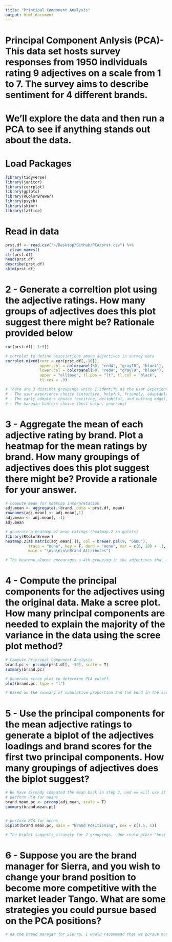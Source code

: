 ```yaml
---
title: "Principal Component Analysis"
output: html_document
---
```


# Principal Component Anlysis (PCA)- This data set hosts survey responses from 1950 individuals rating 9 adjectives on a scale from 1 to 7.  The survey aims to describe sentiment for 4 different brands.

# We'll explore the data and then run a PCA to see if anything stands out about the data. 
# Load Packages
```r
library(tidyverse)
library(janitor)
library(corrplot)
library(gplots)
library(RColorBrewer)
library(psych)
library(skimr)
library(lattice)
```


# Read in data
```r

prst.df <- read.csv("~/Desktop/Github/PCA/prst.csv") %>%
  clean_names()
str(prst.df)
head(prst.df)
describe(prst.df)
skim(prst.df)
```

# 2 - Generate a correltion plot using the adjective ratings.  How many groups of adjectives does this plot suggest there might be?  Rationale provided below
```r
cor(prst.df[, 1:9])

# corrplot to define associations among adjectives in survey data
corrplot.mixed(corr = cor(prst.df[,-10]),
               upper.col = colorpanel(50, "red4", "gray70", "blue4"),
               lower.col = colorpanel(50, "red4", "gray70", "blue4"),
               upper = "ellipse", tl.pos = "lt", tl.col = "black",
               tl.cex = .9)

# There are 3 distinct groupings which I identify as the User Experience Choice, the Early Adopters Choice, and the Bargain Hunters Choice.  
# - The user experience choice (intuitive, helpful, friendly, adaptable), 
# - The early adopters choice (exciting, delightful, and cutting edge), 
# - The bargain hunters choice (best value, generous)
```


# 3 - Aggregate the mean of each adjective rating by brand. Plot a heatmap for the mean ratings by brand. How many groupings of adjectives does this plot suggest there might be? Provide a rationale for your answer.
```r
# compute mean for heatmap interpretation
adj.mean <- aggregate(.~brand, data = prst.df, mean)
rownames(adj.mean) <- adj.mean[,1]
adj.mean <- adj.mean[, -1]
adj.mean

# generate a heatmap of mean ratings (heatmap.2 in gplots)
library(RColorBrewer) 
heatmap.2(as.matrix(adj.mean[,]), col = brewer.pal(9, "GnBu"),
          trace = "none", key = F, dend = "none", mar = c(6, 18) + .1,
          main = "\n\n\n\n\nBrand Attributes")

# The heatmap almost encourages a 4th grouping in the adjectives that may not have been as obvious in the corrplot.  The heatmap ultimately makes an argument for splitting the User Experience Choice into 2 different groups where you have intuitive and helpful grouped together, and then friendly and adaptable grouped together.  In light of this, I would still group as 3 groups for the sake of explanation, and due to the fact the differentiation of those groups is weak for half of the brands represented.
```

# 4 - Compute the principal components for the adjectives using the original data. Make a scree plot. How many principal components are needed to explain the majority of the variance in the data using the scree plot method?
```r
# Compute Principal Component Analysis
brand.pc <- prcomp(prst.df[, -10], scale = T)
summary(brand.pc)

# Generate scree plot to determine PCA cutoff.
plot(brand.pc, type = "l")

# Based on the summary of cumulative proportion and the bend in the scree plot, I would choose the first 2 components.  There is a strong argument to be made for stopping at 3 components since the scree plot has a bit of a double 'kink', or even a triple 'kink' at the 5th component, but the summary shows that the 3rd component drops below 20% of the explanation, so I will stop at 2.
```


# 5 - Use the principal components for the mean adjective ratings to generate a biplot of the adjectives loadings and brand scores for the first two principal components. How many groupings of adjectives does the biplot suggest?
```r
# We have already computed the mean back in step 3, and we will use it now to rerun our analysis 
# perform PCA for means
brand.mean.pc <- prcomp(adj.mean, scale = T)
summary(brand.mean.pc)


# perform PCA for means
biplot(brand.mean.pc, main = "Brand Positioning", cex = c(1.5, 1))

# The biplot suggests strongly for 2 groupings.  One could place "best value" as a third category though it is very close to delightful, cutting_edge, and exciting
```

# 6 - Suppose you are the brand manager for Sierra, and you wish to change your brand position to become more competitive with the market leader Tango. What are some strategies you could pursue based on the PCA positions?

```r
# As the brand manager for Sierra, I would recommend that we pursue more of the initiatives that are deemed to be more exciting and cutting edge by the customer base. Assuming that differentiation through being the best value in the market is not a core pillar of our brand, leaning more on the cutting edge and exciting may edge us closer to Tango.
```
